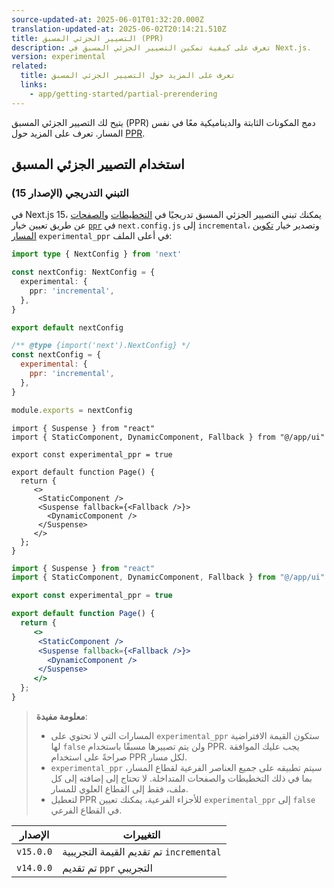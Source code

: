 ```yaml
---
source-updated-at: 2025-06-01T01:32:20.000Z
translation-updated-at: 2025-06-02T20:14:21.510Z
title: التصيير الجزئي المسبق (PPR)
description: تعرف على كيفية تمكين التصيير الجزئي المسبق في Next.js.
version: experimental
related:
  title: تعرف على المزيد حول التصيير الجزئي المسبق
  links:
    - app/getting-started/partial-prerendering
---
```


يتيح لك التصيير الجزئي المسبق (PPR) دمج المكونات الثابتة والديناميكية معًا في نفس المسار. تعرف على المزيد حول [PPR](/docs/app/getting-started/partial-prerendering).

## استخدام التصيير الجزئي المسبق

### التبني التدريجي (الإصدار 15)

في Next.js 15، يمكنك تبني التصيير الجزئي المسبق تدريجيًا في [التخطيطات](/docs/app/api-reference/file-conventions/layout) و[الصفحات](/docs/app/api-reference/file-conventions/page) عن طريق تعيين خيار [`ppr`](/docs/app/api-reference/config/next-config-js/ppr) في `next.config.js` إلى `incremental`، وتصدير خيار [تكوين المسار](/docs/app/api-reference/file-conventions/route-segment-config) `experimental_ppr` في أعلى الملف:

```ts filename="next.config.ts" switcher
import type { NextConfig } from 'next'

const nextConfig: NextConfig = {
  experimental: {
    ppr: 'incremental',
  },
}

export default nextConfig
```

```js filename="next.config.js" switcher
/** @type {import('next').NextConfig} */
const nextConfig = {
  experimental: {
    ppr: 'incremental',
  },
}

module.exports = nextConfig
```

```tsx filename="app/page.tsx" switcher
import { Suspense } from "react"
import { StaticComponent, DynamicComponent, Fallback } from "@/app/ui"

export const experimental_ppr = true

export default function Page() {
  return {
     <>
      <StaticComponent />
      <Suspense fallback={<Fallback />}>
        <DynamicComponent />
      </Suspense>
     </>
  };
}
```

```jsx filename="app/page.js" switcher
import { Suspense } from "react"
import { StaticComponent, DynamicComponent, Fallback } from "@/app/ui"

export const experimental_ppr = true

export default function Page() {
  return {
     <>
      <StaticComponent />
      <Suspense fallback={<Fallback />}>
        <DynamicComponent />
      </Suspense>
     </>
  };
}
```

> **معلومة مفيدة**:
>
> - المسارات التي لا تحتوي على `experimental_ppr` ستكون القيمة الافتراضية لها `false` ولن يتم تصييرها مسبقًا باستخدام PPR. يجب عليك الموافقة صراحةً على استخدام PPR لكل مسار.
> - `experimental_ppr` سيتم تطبيقه على جميع العناصر الفرعية لقطاع المسار، بما في ذلك التخطيطات والصفحات المتداخلة. لا تحتاج إلى إضافته إلى كل ملف، فقط إلى القطاع العلوي للمسار.
> - لتعطيل PPR للأجزاء الفرعية، يمكنك تعيين `experimental_ppr` إلى `false` في القطاع الفرعي.

| الإصدار   | التغييرات                                     |
| --------- | ------------------------------------------- |
| `v15.0.0` | تم تقديم القيمة التجريبية `incremental` |
| `v14.0.0` | تم تقديم `ppr` التجريبي               |